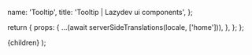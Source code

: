 

  name: 'Tooltip',
  title: 'Tooltip | Lazydev ui components',
};

  return {
    props: {
      ...(await serverSideTranslations(locale, ['home'])),
    },
  };
};

<PrevAndNext leftPath="/docs/components/avatar" rightPath="/docs/components/dialog" />

<div className="h-screen"></div>

  <NestedLayout name={meta.name} title={meta.title}>
    {children}
  </NestedLayout>
);

